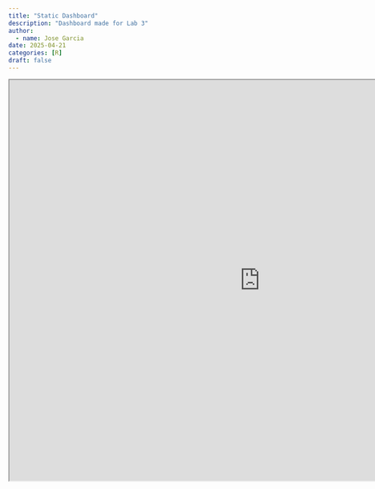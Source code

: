 ```yaml
---
title: "Static Dashboard"
description: "Dashboard made for Lab 3"
author:
  - name: Jose Garcia
date: 2025-04-21
categories: [R] 
draft: false 
---
```


<center>

  <iframe 
    src="https://jgarc521.quarto.pub/lab-3/" 
    width="1000" 
    height="800" 
    allowfullscreen="true" 
    mozallowfullscreen="true" 
    webkitallowfullscreen="true">
  </iframe>
  
</center>